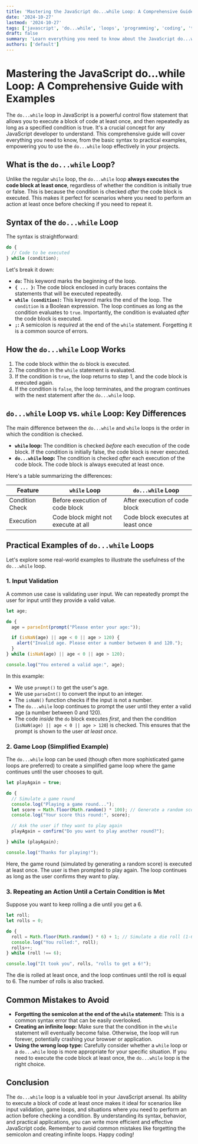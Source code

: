 ```yaml
---
title: 'Mastering the JavaScript do...while Loop: A Comprehensive Guide with Examples'
date: '2024-10-27'
lastmod: '2024-10-27'
tags: ['javascript', 'do...while', 'loops', 'programming', 'coding', 'tutorial', 'examples', 'beginners', 'control-flow']
draft: false
summary: 'Learn everything you need to know about the JavaScript do...while loop, including its syntax, usage, practical examples, and how it differs from the while loop.  Master this fundamental control flow statement for more efficient coding.'
authors: ['default']
---
```


# Mastering the JavaScript do...while Loop: A Comprehensive Guide with Examples

The `do...while` loop in JavaScript is a powerful control flow statement that allows you to execute a block of code at least once, and then repeatedly as long as a specified condition is true. It's a crucial concept for any JavaScript developer to understand. This comprehensive guide will cover everything you need to know, from the basic syntax to practical examples, empowering you to use the `do...while` loop effectively in your projects.

## What is the `do...while` Loop?

Unlike the regular `while` loop, the `do...while` loop **always executes the code block at least once**, regardless of whether the condition is initially true or false.  This is because the condition is checked *after* the code block is executed.  This makes it perfect for scenarios where you need to perform an action at least once before checking if you need to repeat it.

## Syntax of the `do...while` Loop

The syntax is straightforward:

```javascript
do {
  // Code to be executed
} while (condition);
```

Let's break it down:

*   **`do`:** This keyword marks the beginning of the loop.
*   **`{ ... }`:**  The code block enclosed in curly braces contains the statements that will be executed repeatedly.
*   **`while (condition)`:** This keyword marks the end of the loop. The `condition` is a Boolean expression. The loop continues as long as the condition evaluates to `true`.  Importantly, the condition is evaluated *after* the code block is executed.
*   **`;`:**  A semicolon is *required* at the end of the `while` statement.  Forgetting it is a common source of errors.

## How the `do...while` Loop Works

1.  The code block within the `do` block is executed.
2.  The condition in the `while` statement is evaluated.
3.  If the condition is `true`, the loop returns to step 1, and the code block is executed again.
4.  If the condition is `false`, the loop terminates, and the program continues with the next statement after the `do...while` loop.

##  `do...while` Loop vs. `while` Loop: Key Differences

The main difference between the `do...while` and `while` loops is the order in which the condition is checked.

*   **`while` loop:** The condition is checked *before* each execution of the code block. If the condition is initially false, the code block is never executed.
*   **`do...while` loop:** The condition is checked *after* each execution of the code block. The code block is always executed at least once.

Here's a table summarizing the differences:

| Feature          | `while` Loop                         | `do...while` Loop                       |
|------------------|--------------------------------------|-----------------------------------------|
| Condition Check  | Before execution of code block     | After execution of code block          |
| Execution        | Code block might not execute at all | Code block executes at least once      |

##  Practical Examples of `do...while` Loops

Let's explore some real-world examples to illustrate the usefulness of the `do...while` loop.

### 1. Input Validation

A common use case is validating user input. We can repeatedly prompt the user for input until they provide a valid value.

```javascript
let age;

do {
  age = parseInt(prompt("Please enter your age:"));

  if (isNaN(age) || age < 0 || age > 120) {
    alert("Invalid age. Please enter a number between 0 and 120.");
  }
} while (isNaN(age) || age < 0 || age > 120);

console.log("You entered a valid age:", age);
```

In this example:

*   We use `prompt()` to get the user's age.
*   We use `parseInt()` to convert the input to an integer.
*   The `isNaN()` function checks if the input is not a number.
*   The `do...while` loop continues to prompt the user until they enter a valid age (a number between 0 and 120).
*   The code *inside* the `do` block executes *first*, and then the condition (`isNaN(age) || age < 0 || age > 120`) is checked. This ensures that the prompt is shown to the user *at least once*.

### 2. Game Loop (Simplified Example)

The `do...while` loop can be used (though often more sophisticated game loops are preferred) to create a simplified game loop where the game continues until the user chooses to quit.

```javascript
let playAgain = true;

do {
  // Simulate a game round
  console.log("Playing a game round...");
  let score = Math.floor(Math.random() * 100); // Generate a random score
  console.log("Your score this round:", score);

  // Ask the user if they want to play again
  playAgain = confirm("Do you want to play another round?");

} while (playAgain);

console.log("Thanks for playing!");
```

Here, the game round (simulated by generating a random score) is executed at least once. The user is then prompted to play again. The loop continues as long as the user confirms they want to play.

### 3.  Repeating an Action Until a Certain Condition is Met

Suppose you want to keep rolling a die until you get a 6.

```javascript
let roll;
let rolls = 0;

do {
  roll = Math.floor(Math.random() * 6) + 1; // Simulate a die roll (1-6)
  console.log("You rolled:", roll);
  rolls++;
} while (roll !== 6);

console.log("It took you", rolls, "rolls to get a 6!");
```

The die is rolled at least once, and the loop continues until the roll is equal to 6. The number of rolls is also tracked.

##  Common Mistakes to Avoid

*   **Forgetting the semicolon at the end of the `while` statement:**  This is a common syntax error that can be easily overlooked.
*   **Creating an infinite loop:**  Make sure that the condition in the `while` statement will eventually become false. Otherwise, the loop will run forever, potentially crashing your browser or application.
*   **Using the wrong loop type:** Carefully consider whether a `while` loop or a `do...while` loop is more appropriate for your specific situation. If you need to execute the code block at least once, the `do...while` loop is the right choice.

##  Conclusion

The `do...while` loop is a valuable tool in your JavaScript arsenal. Its ability to execute a block of code at least once makes it ideal for scenarios like input validation, game loops, and situations where you need to perform an action before checking a condition. By understanding its syntax, behavior, and practical applications, you can write more efficient and effective JavaScript code. Remember to avoid common mistakes like forgetting the semicolon and creating infinite loops. Happy coding!